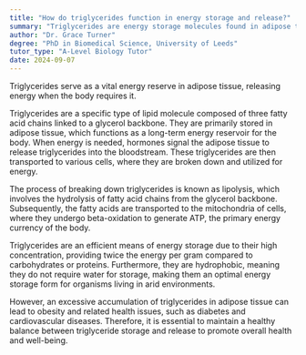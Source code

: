 ```yaml
---
title: "How do triglycerides function in energy storage and release?"
summary: "Triglycerides are energy storage molecules found in adipose tissue, releasing energy when the body requires it."
author: "Dr. Grace Turner"
degree: "PhD in Biomedical Science, University of Leeds"
tutor_type: "A-Level Biology Tutor"
date: 2024-09-07
---
```


Triglycerides serve as a vital energy reserve in adipose tissue, releasing energy when the body requires it.

Triglycerides are a specific type of lipid molecule composed of three fatty acid chains linked to a glycerol backbone. They are primarily stored in adipose tissue, which functions as a long-term energy reservoir for the body. When energy is needed, hormones signal the adipose tissue to release triglycerides into the bloodstream. These triglycerides are then transported to various cells, where they are broken down and utilized for energy.

The process of breaking down triglycerides is known as lipolysis, which involves the hydrolysis of fatty acid chains from the glycerol backbone. Subsequently, the fatty acids are transported to the mitochondria of cells, where they undergo beta-oxidation to generate ATP, the primary energy currency of the body.

Triglycerides are an efficient means of energy storage due to their high concentration, providing twice the energy per gram compared to carbohydrates or proteins. Furthermore, they are hydrophobic, meaning they do not require water for storage, making them an optimal energy storage form for organisms living in arid environments.

However, an excessive accumulation of triglycerides in adipose tissue can lead to obesity and related health issues, such as diabetes and cardiovascular diseases. Therefore, it is essential to maintain a healthy balance between triglyceride storage and release to promote overall health and well-being.
    
